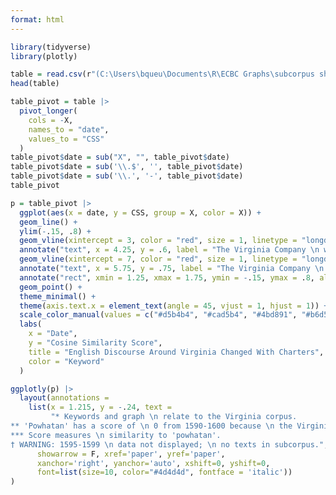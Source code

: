 ---
format: html
---

```{r load packages, message = F, echo = F}
library(tidyverse)
library(plotly)
```

```{r load data, echo = F, message = F, output = F}
table = read.csv(r"(C:\Users\bqueu\Documents\R\ECBC Graphs\subcorpus sheets - virginia 1.csv)")
head(table)
```

```{r pivot table, echo = F, output = F}
table_pivot = table |>
  pivot_longer(
    cols = -X,
    names_to = "date",
    values_to = "CSS"
  )
table_pivot$date = sub("X", "", table_pivot$date)
table_pivot$date = sub('\\.$', '', table_pivot$date)
table_pivot$date = sub('\\.', '-', table_pivot$date)
table_pivot
```

```{r graph, warning = F, echo = F}
p = table_pivot |>
  ggplot(aes(x = date, y = CSS, group = X, color = X)) +
  geom_line() +
  ylim(-.15, .8) +
  geom_vline(xintercept = 3, color = "red", size = 1, linetype = "longdash", alpha = .4) +
  annotate("text", x = 4.25, y = .6, label = "The Virginia Company \n was founded in 1606.", fontface = "italic", size = 3) +
  geom_vline(xintercept = 7, color = "red", size = 1, linetype = "longdash", alpha = .4) +
  annotate("text", x = 5.75, y = .75, label = "The Virginia Company \n had its charter \n revoked in 1624.", fontface = "italic", size = 3) +
  annotate("rect", xmin = 1.25, xmax = 1.75, ymin = -.15, ymax = .8, alpha = .4, fill = "red") +
  geom_point() +
  theme_minimal() +
  theme(axis.text.x = element_text(angle = 45, vjust = 1, hjust = 1)) +
  scale_color_manual(values = c("#d5b4b4", "#cad5b4", "#4bd891", "#b6d5b4", "#d5cfb4", "#ff9900", "#000000")) +
  labs(
    x = "Date",
    y = "Cosine Similarity Score",
    title = "English Discourse Around Virginia Changed With Charters",
    color = "Keyword"
  )

ggplotly(p) |>
  layout(annotations = 
    list(x = 1.215, y = -.24, text = 
         "* Keywords and graph \n relate to the Virginia corpus.
** 'Powhatan' has a score of \n 0 from 1590-1600 because \n the Virginia Company \n was not founded yet.
*** Score measures \n similarity to 'powhatan'.
† WARNING: 1595-1599 \n data not displayed; \n no texts in subcorpus.", 
      showarrow = F, xref='paper', yref='paper', 
      xanchor='right', yanchor='auto', xshift=0, yshift=0,
      font=list(size=10, color="#4d4d4d", fontface = 'italic'))
)
```
